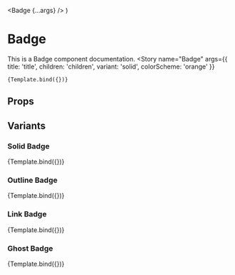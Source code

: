 
<Meta
  title="MDX/Components/Badge"
  component={Badge}  
/>


  <Badge {...args} />
)

# Badge

This is a Badge component documentation.
<Canvas>
  <Story
    name="Badge"
    args={{
      title: 'title',
      children: 'children',
      variant: 'solid',
      colorScheme: 'orange'
    }}
  >
    {Template.bind({})}
  </Story>
</Canvas>


## Props

<ArgsTable
  story="Badge"
/>

## Variants

### Solid Badge

<Canvas>
  <Story
    name="Solid Badge"
    args={{
      title: 'solid',
      variant: 'solid',
    }}
  >
    {Template.bind({})}
  </Story>
</Canvas>

### Outline Badge

<Canvas>
  <Story
    name="Outline Badge"
    args={{
      title: 'outline',
      variant: 'outline',
    }}
  >
    {Template.bind({})}
  </Story>
</Canvas>

### Link Badge

<Canvas>
  <Story
    name="Link Badge"
    args={{
      title: 'link',
      variant: 'link',
    }}
  >
    {Template.bind({})}
  </Story>
</Canvas>

### Ghost Badge

<Canvas>
  <Story
    name="Ghost Badge"
    args={{
      title: 'ghost',
      variant: 'ghost',
    }}
  >
    {Template.bind({})}
  </Story>
</Canvas>


